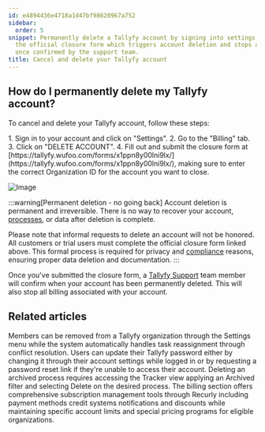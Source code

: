 ```yaml
---
id: e4894436e4718a1d47bf98620967a752
sidebar:
  order: 5
snippet: Permanently delete a Tallyfy account by signing into settings and submitting
  the official closure form which triggers account deletion and stops all billing
  once confirmed by the support team.
title: Cancel and delete your Tallyfy account
---
```



## How do I permanently delete my Tallyfy account?

To cancel and delete your Tallyfy account, follow these steps:

<Steps>
1. Sign in to your account and click on "Settings".
2. Go to the "Billing" tab.
3. Click on "DELETE ACCOUNT".
4. Fill out and submit the closure form at [https://tallyfy.wufoo.com/forms/x1ppn8y00lni9lx/](https://tallyfy.wufoo.com/forms/x1ppn8y00lni9lx/), making sure to enter the correct Organization ID for the account you want to close.

   ![Image](https://screenshots.tallyfy.com/tallyfy%2Fpro%2Fdesktop-light-delete-tallyfy-account.png)
</Steps>

:::warning[Permanent deletion - no going back]
Account deletion is permanent and irreversible. There is no way to recover your account, [processes](/products/pro/tracking-and-tasks/processes/), or data after deletion is complete. 

Please note that informal requests to delete an account will not be honored. All customers or trial users must complete the official closure form linked above. This formal process is required for privacy and [compliance](/products/pro/compliance/) reasons, ensuring proper data deletion and documentation.
:::

Once you've submitted the closure form, a [Tallyfy Support](/products/pro/miscellaneous/support/how-can-i-contact-tallyfys-support-team/) team member will confirm when your account has been permanently deleted. This will also stop all billing associated with your account.


## Related articles
<CardGrid>
<LinkTitleCard header="<b>Org Settings > Remove a member</b>" href="/products/pro/settings/org-settings/how-can-i-remove-a-member-from-my-tallyfy-organization/" > Members can be removed from a Tallyfy organization through the Settings menu while the system automatically handles task reassignment through conflict resolution. </LinkTitleCard>
<LinkTitleCard header="<b>Personal Settings > Change or reset your password</b>" href="/products/pro/settings/personal-settings/how-can-i-change-or-reset-my-tallyfy-password/" > Users can update their Tallyfy password either by changing it through their account settings while logged in or by requesting a password reset link if they're unable to access their account. </LinkTitleCard>
<LinkTitleCard header="<b>Edit Processes > Delete a process</b>" href="/products/pro/tracking-and-tasks/processes/edit-processes/how-can-i-delete-a-process-in-tallyfy/" > Deleting an archived process requires accessing the Tracker view applying an Archived filter and selecting Delete on the desired process. </LinkTitleCard>
<LinkTitleCard header="<b>Settings > Billing</b>" href="/products/pro/settings/billing/" > The billing section offers comprehensive subscription management tools through Recurly including payment methods credit systems notifications and discounts while maintaining specific account limits and special pricing programs for eligible organizations. </LinkTitleCard>
</CardGrid>